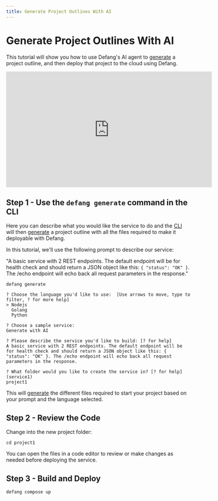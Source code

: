 ```yaml
---
title: Generate Project Outlines With AI
---
```


# Generate Project Outlines With AI

This tutorial will show you how to use Defang's AI agent to [generate](/docs/concepts/generate) a project outline, and then deploy that project to the cloud using Defang.

<iframe width="560" height="315" src="https://www.youtube.com/embed/afglsBYieuc?si=GCvHhBu3H9ktMDHA" title="YouTube video player" frameborder="0" allow="accelerometer; autoplay; clipboard-write; encrypted-media; gyroscope; picture-in-picture; web-share" referrerpolicy="strict-origin-when-cross-origin" allowfullscreen></iframe>

## Step 1 - Use the `defang generate` command in the CLI

Here you can describe what you would like the service to do and the [CLI](/docs/getting-started#install-the-defang-cli) will then [generate](/docs/concepts/generate) a project outline with all the files required to make it deployable with Defang.

In this tutorial, we'll use the following prompt to describe our service:

"A basic service with 2 REST endpoints. The default endpoint will be for health check and should return a JSON object like this: `{ "status": "OK" }`. The /echo endpoint will echo back all request parameters in the response."

```text
defang generate

? Choose the language you'd like to use:  [Use arrows to move, type to filter, ? for more help]
> Nodejs
  Golang
  Python

? Choose a sample service:
Generate with AI

? Please describe the service you'd like to build: [? for help]
A basic service with 2 REST endpoints. The default endpoint will be for health check and should return a JSON object like this: { "status": "OK" }. The /echo endpoint will echo back all request parameters in the response.

? What folder would you like to create the service in? [? for help] (service1)
project1
```

This will [generate](/docs/concepts/generate) the different files required to start your project based on your prompt and the language selected.

## Step 2 - Review the Code

Change into the new project folder:
```shell
cd project1
```

You can open the files in a code editor to review or make changes as needed before deploying the service.

## Step 3 - Build and Deploy

```bash
defang compose up
```



